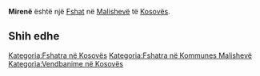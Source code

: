 {{Fshat në Kosovës
 | Emri                = Mirenë
| sqi_N_name = Mirenë
| sqi_N_FULL_NAME_RO = Mirenë
| sqi_N_FULL_NAME_ND_RO = Mirene
| sqi_N_SORT_NAME_RG = MIRENE
| sqi_N_FULL_NAME_RG = Mirenë
| sqi_N_FULL_NAME_ND_RG = Mirene
| srp_N_name = Mirena
| srp_N_FULL_NAME_RO = Mirena
| srp_N_FULL_NAME_ND_RO = Mirena
| srp_N_SORT_NAME_RG = MIRENA
| srp_N_FULL_NAME_RG = Mirena
| srp_N_FULL_NAME_ND_RG = Mirena
| srp_NS_name = Мирена
| srp_NS_FULL_NAME_RO = Мирена
| srp_NS_FULL_NAME_ND_RO = Мирена
| srp_NS_SORT_NAME_RG = МИРЕНА
| srp_NS_FULL_NAME_RG = Мирена
| srp_NS_FULL_NAME_ND_RG = Мирена

 | Emri (Rasa dhanore) = 
 | Figura              = 
 | Shteti              = Kosovo
 | Komuna              = Malishevë
 | Kodi postar         = 
 | Sipërfaqja          = 

 | Popullsia           = 

 | Regj. i popullsisë  = 
 | Dend. e popullsisë  = 
 | Faqja zyrtare       = 
 <!--- Koordinatat ----> 
 | Gjerësia            = 42.559167
 | Gjatësia            = 20.965278
 | Lartësia            = 
}}
'''Mirenë''' është një [[Fshat]] në [[Malishevë]] të [[Kosovës]].

<!-- == Gjeografia == -->
<!-- == Historia == -->
<!-- == Demografia == -->
== Shih edhe ==
{{Komuna Malishevë}}
{{Kosovo-Administrata-Cung}}

[[Kategoria:Fshatra në Kosovës]]
[[Kategoria:Fshatra në Kommunes Malishevë]]
[[Kategoria:Vendbanime në Kosovës]]